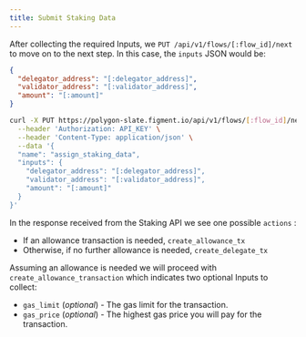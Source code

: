 ```yaml
---
title: Submit Staking Data
---
```


After collecting the required Inputs, we `PUT /api/v1/flows/[:flow_id]/next` to move on to the next step.
In this case, the `inputs` JSON would be:

```json
{
  "delegator_address": "[:delegator_address]",
  "validator_address": "[:validator_address]",
  "amount": "[:amount]"
}
```

```bash title="Example cURL request"
curl -X PUT https://polygon-slate.figment.io/api/v1/flows/[:flow_id]/next \
  --header 'Authorization: API_KEY' \
  --header 'Content-Type: application/json' \
  --data '{
  "name": "assign_staking_data",
  "inputs": {
    "delegator_address": "[:delegator_address]",
    "validator_address": "[:validator_address]",
    "amount": "[:amount]"
  }
}'
```

In the response received from the Staking API we see one possible `actions` :

- If an allowance transaction is needed, `create_allowance_tx`
- Otherwise, if no further allowance is needed, `create_delegate_tx`

Assuming an allowance is needed we will proceed with `create_allowance_transaction` which indicates two optional Inputs to collect:

- `gas_limit` (_optional_) - The gas limit for the transaction.
- `gas_price` (_optional_) - The highest gas price you will pay for the transaction.
